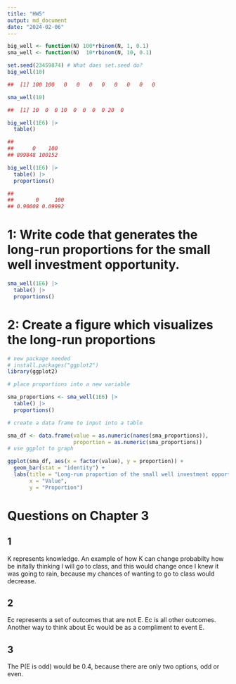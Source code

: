 ```yaml
---
title: "HW5"
output: md_document
date: "2024-02-06"
---
```


```r
big_well <- function(N) 100*rbinom(N, 1, 0.1)
sma_well <- function(N)  10*rbinom(N, 10, 0.1)

set.seed(23459874) # What does set.seed do?
big_well(10)

##  [1] 100 100   0   0   0   0   0   0   0   0

sma_well(10)

##  [1] 10  0  0 10  0  0  0  0 20  0

big_well(1E6) |> 
  table() 

## 
##      0    100 
## 899848 100152

big_well(1E6) |>
  table() |>
  proportions()

## 
##       0     100 
## 0.90008 0.09992
```

# 1: Write code that generates the long-run proportions for the small well investment opportunity.

```r
sma_well(1E6) |>
  table() |>
  proportions()
```

# 2: Create a figure which visualizes the long-run proportions

```r
# new package needed 
# install.packages("ggplot2")
library(ggplot2)

# place proportions into a new variable 

sma_proportions <- sma_well(1E6) |>
  table() |>
  proportions()

# create a data frame to input into a table

sma_df <- data.frame(value = as.numeric(names(sma_proportions)),
                     proportion = as.numeric(sma_proportions))
# use ggplot to graph

ggplot(sma_df, aes(x = factor(value), y = proportion)) +
  geom_bar(stat = "identity") +
  labs(title = "Long-run proportion of the small well investment opportunity",
       x = "Value",
       y = "Proportion")

```

# Questions on Chapter 3

## 1 
K represents knowledge. An example of how K can change probabilty how be initally thinking I will go to class, and this would change once I knew it was going to rain, because my chances of wanting to go to class would decrease.

## 2 
Ec represents a set of outcomes that are not E. Ec is all other outcomes. Another way to think about Ec would be as a compliment to event E. 

## 3 
The P(E is odd) would be 0.4, because there are only two options, odd or even.

